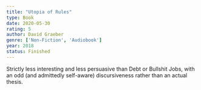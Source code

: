 ```yaml
---
title: "Utopia of Rules"
type: Book
date: 2020-05-30
rating: 5
author: David Graeber
genre: ['Non-Fiction', 'Audiobook']
year: 2018
status: Finished
---
```


Strictly less interesting and less persuasive than Debt or Bullshit Jobs, with an odd (and admittedly self-aware) discursiveness rather than an actual thesis.
